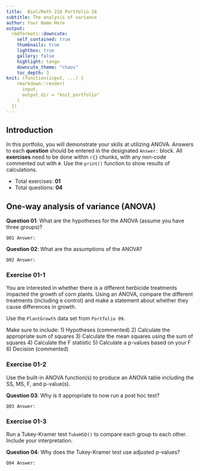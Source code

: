 ---
title:  Biol/Math 218 Portfolio 10
subtitle: The analysis of variance
author: Your Name Here
output:
  rmdformats::downcute:
    self_contained: true
    thumbnails: true
    lightbox: true
    gallery: false
    highlight: tango
    downcute_theme: "chaos"
    toc_depth: 3
knit: (function(input, ...) {
    rmarkdown::render(
      input,
      output_dir = "knit_portfolio"
    )
  })
---

## Introduction 
In this portfolio, you will demonstrate your skills at utilizing ANOVA.
Answers to each **question** should be entered in the 
designated `Answer:` block. All **exercises** need to be done within `r{}` chunks, with any 
non-code commented out with `#`. Use the `print()` function to show results of calculations.

- Total exercises: **01**
- Total questions: **04**

## One-way analysis of variance (ANOVA)

**Question 01**: What are the hypotheses for the ANOVA (assume you have three groups)?

`Q01 Answer:`

**Question 02**: What are the assumptions of the ANOVA?

`Q02 Answer:`

### Exercise 01-1
You are interested in whether there is a different herbicide treatments impacted
the growth of corn plants. Using an ANOVA, compare the different treatments (including 
e control) and make a statement about whether they cause differences in growth. 

Use the `PlantGrowth` data set from `Portfolio 09`.

Make sure to include:
1) Hypotheses (commented)
2) Calculate the appropriate sum of squares
3) Calculate the mean squares using the sum of squares
4) Calculate the F statistic
5) Calculate a p-values based on your F
6) Decision (commented)


### Exercise 01-2
Use the built-in ANOVA function(s) to produce an ANOVA table including
the SS, MS, F, and p-value(s). 

**Question 03**: Why is it appropriate to now run a post hoc test?

`Q03 Answer:`

### Exercise 01-3

Run a Tukey-Kramer test `TukeHSD()` to compare each group to each other. Include your
interpretation.

**Question 04**: Why does the Tukey-Kramer test use adjusted p-values?

`Q04 Answer:`



